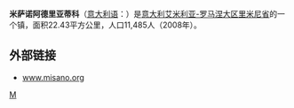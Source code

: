 '''米萨诺阿德里亚蒂科'''（[[意大利语|意大利语]]：'''{{lang|it|Misano Adriatico}}'''）是[[意大利|意大利]][[艾米利亚-罗马涅大区|艾米利亚-罗马涅大区]][[里米尼省|里米尼省]]的一个镇，面积22.43平方公里，人口11,485人（2008年）。

== 外部链接 ==
* [http://www.misano.org www.misano.org]

{{Province of Rimini}}

{{里米尼省市鎮}}

[[Category:里米尼省市镇|M]]


{{Italy-geo-stub}}